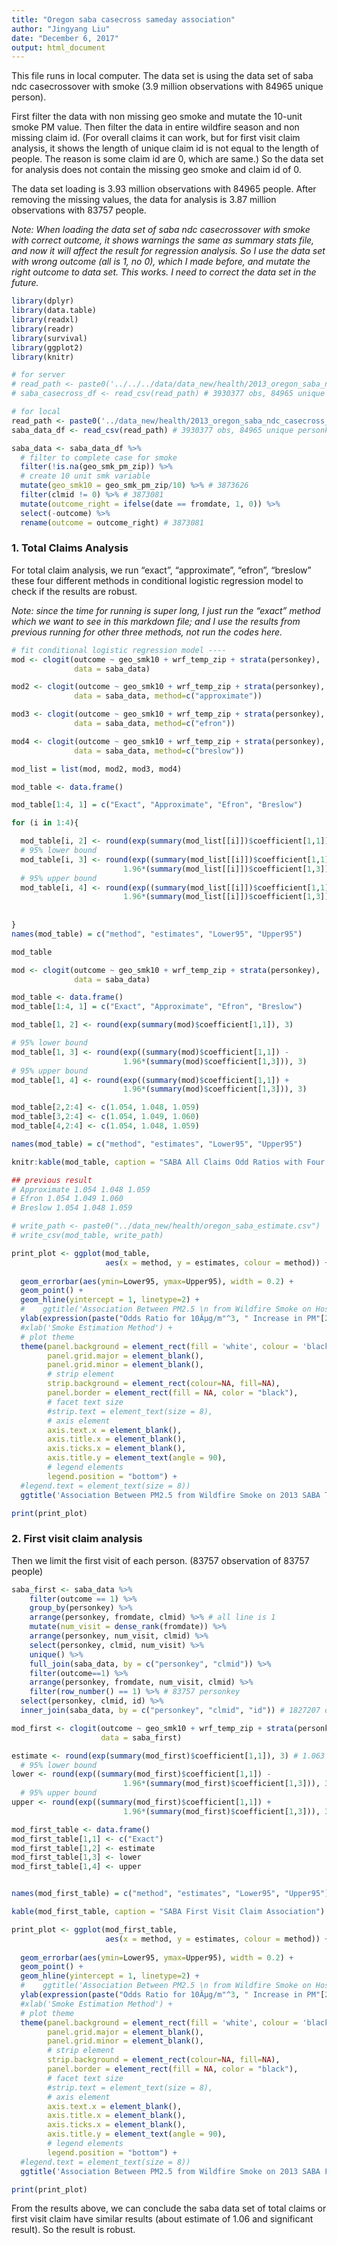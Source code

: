 ```yaml
---
title: "Oregon saba casecross sameday association"
author: "Jingyang Liu"
date: "December 6, 2017"
output: html_document
---
```


This file runs in local computer. 
The data set is using the data set of saba ndc casecrossover with smoke (3.9 million observations with 84965 unique person).

First filter the data with non missing geo smoke and mutate the 10-unit smoke PM value. Then filter the data in entire wildfire season and non missing claim id. (For overall claims it can work, but for first visit claim analysis, it shows the length of unique claim id is not equal to the length of people. The reason is some claim id are 0, which are same.) So the data set for analysis does not contain the missing geo smoke and claim id of 0.

The data set loading is 3.93 million observations with 84965 people. After removing the missing values, the data for analysis is 3.87 million observations with 83757 people. 

*Note: When loading the data set of saba ndc casecrossover with smoke with correct outcome, it shows warnings the same as summary stats file, and now it will affect the result for regression analysis. So I use the data set with wrong outcome (all is 1, no 0), which I made before, and mutate the right outcome to data set. This works. I need to correct the data set in the future.*

```r
library(dplyr) 
library(data.table)
library(readxl)
library(readr)
library(survival)
library(ggplot2)
library(knitr)
```


```r
# for server
# read_path <- paste0('../../../data/data_new/health/2013_oregon_saba_ndc_casecross_smk_outcome.csv')
# saba_casecross_df <- read_csv(read_path) # 3930377 obs, 84965 unique personkey

# for local
read_path <- paste0('../data_new/health/2013_oregon_saba_ndc_casecross_smk.csv')
saba_data_df <- read_csv(read_path) # 3930377 obs, 84965 unique personkey

saba_data <- saba_data_df %>% 
  # filter to complete case for smoke
  filter(!is.na(geo_smk_pm_zip)) %>% 
  # create 10 unit smk variable 
  mutate(geo_smk10 = geo_smk_pm_zip/10) %>% # 3873626
  filter(clmid != 0) %>% # 3873081
  mutate(outcome_right = ifelse(date == fromdate, 1, 0)) %>%
  select(-outcome) %>%
  rename(outcome = outcome_right) # 3873081
```

### 1. Total Claims Analysis
For total claim analysis, we run "exact", "approximate", "efron", "breslow" these four different methods in conditional logistic regression model to check if the results are robust.

*Note: since the time for running is super long, I just run the "exact" method which we want to see in this markdown file; and I use the results from previous running for other three methods, not run the codes here.*

```r
# fit conditional logistic regression model ----
mod <- clogit(outcome ~ geo_smk10 + wrf_temp_zip + strata(personkey),
              data = saba_data)

mod2 <- clogit(outcome ~ geo_smk10 + wrf_temp_zip + strata(personkey),
              data = saba_data, method=c("approximate"))

mod3 <- clogit(outcome ~ geo_smk10 + wrf_temp_zip + strata(personkey),
              data = saba_data, method=c("efron"))

mod4 <- clogit(outcome ~ geo_smk10 + wrf_temp_zip + strata(personkey),
              data = saba_data, method=c("breslow"))

mod_list = list(mod, mod2, mod3, mod4)

mod_table <- data.frame()

mod_table[1:4, 1] = c("Exact", "Approximate", "Efron", "Breslow")

for (i in 1:4){

  mod_table[i, 2] <- round(exp(summary(mod_list[[i]])$coefficient[1,1]), 3) 
  # 95% lower bound
  mod_table[i, 3] <- round(exp((summary(mod_list[[i]])$coefficient[1,1]) -
                         1.96*(summary(mod_list[[i]])$coefficient[1,3])), 3)
  # 95% upper bound
  mod_table[i, 4] <- round(exp((summary(mod_list[[i]])$coefficient[1,1]) +
                         1.96*(summary(mod_list[[i]])$coefficient[1,3])), 3)
  
  
}
names(mod_table) = c("method", "estimates", "Lower95", "Upper95")

mod_table
```

```r
mod <- clogit(outcome ~ geo_smk10 + wrf_temp_zip + strata(personkey),  
              data = saba_data)

mod_table <- data.frame()
mod_table[1:4, 1] = c("Exact", "Approximate", "Efron", "Breslow")

mod_table[1, 2] <- round(exp(summary(mod)$coefficient[1,1]), 3) 

# 95% lower bound
mod_table[1, 3] <- round(exp((summary(mod)$coefficient[1,1]) -
                         1.96*(summary(mod)$coefficient[1,3])), 3)
# 95% upper bound
mod_table[1, 4] <- round(exp((summary(mod)$coefficient[1,1]) +
                         1.96*(summary(mod)$coefficient[1,3])), 3)

mod_table[2,2:4] <- c(1.054, 1.048, 1.059)
mod_table[3,2:4] <- c(1.054, 1.049, 1.060)
mod_table[4,2:4] <- c(1.054, 1.048, 1.059)

names(mod_table) = c("method", "estimates", "Lower95", "Upper95")

knitr:kable(mod_table, caption = "SABA All Claims Odd Ratios with Four Methods")

## previous result
# Approximate 1.054 1.048 1.059
# Efron 1.054 1.049 1.060
# Breslow 1.054 1.048 1.059

# write_path <- paste0("../data_new/health/oregon_saba_estimate.csv")
# write_csv(mod_table, write_path)

```


```r
print_plot <- ggplot(mod_table, 
                     aes(x = method, y = estimates, colour = method)) +
  
  geom_errorbar(aes(ymin=Lower95, ymax=Upper95), width = 0.2) +
  geom_point() + 
  geom_hline(yintercept = 1, linetype=2) +
  #    ggtitle('Association Between PM2.5 \n from Wildfire Smoke on Hospitalizations') +
  ylab(expression(paste("Odds Ratio for 10Âµg/m"^3, " Increase in PM"[2.5]))) +
  #xlab('Smoke Estimation Method') +
  # plot theme
  theme(panel.background = element_rect(fill = 'white', colour = 'black'),
        panel.grid.major = element_blank(),
        panel.grid.minor = element_blank(),
        # strip element
        strip.background = element_rect(colour=NA, fill=NA),
        panel.border = element_rect(fill = NA, color = "black"),
        # facet text size
        #strip.text = element_text(size = 8),
        # axis element
        axis.text.x = element_blank(),
        axis.title.x = element_blank(),
        axis.ticks.x = element_blank(),
        axis.title.y = element_text(angle = 90),
        # legend elements
        legend.position = "bottom") +
  #legend.text = element_text(size = 8))
  ggtitle('Association Between PM2.5 from Wildfire Smoke on 2013 SABA Total Claims')

print(print_plot)

```

### 2. First visit claim analysis
Then we limit the first visit of each person. (83757 observation of 83757 people)

```r
saba_first <- saba_data %>%
    filter(outcome == 1) %>% 
    group_by(personkey) %>% 
    arrange(personkey, fromdate, clmid) %>% # all line is 1
    mutate(num_visit = dense_rank(fromdate)) %>%
    arrange(personkey, num_visit, clmid) %>% 
    select(personkey, clmid, num_visit) %>% 
    unique() %>% 
    full_join(saba_data, by = c("personkey", "clmid")) %>% 
    filter(outcome==1) %>%
    arrange(personkey, fromdate, num_visit, clmid) %>% 
    filter(row_number() == 1) %>% # 83757 personkey
  select(personkey, clmid, id) %>%
  inner_join(saba_data, by = c("personkey", "clmid", "id")) # 1827207 obs

```


```r
mod_first <- clogit(outcome ~ geo_smk10 + wrf_temp_zip + strata(personkey), 
                    data = saba_first)

estimate <- round(exp(summary(mod_first)$coefficient[1,1]), 3) # 1.063
  # 95% lower bound
lower <- round(exp((summary(mod_first)$coefficient[1,1]) -
                         1.96*(summary(mod_first)$coefficient[1,3])), 3) # 1.055
  # 95% upper bound
upper <- round(exp((summary(mod_first)$coefficient[1,1]) +
                         1.96*(summary(mod_first)$coefficient[1,3])), 3) # 1.071

mod_first_table <- data.frame()
mod_first_table[1,1] <- c("Exact")
mod_first_table[1,2] <- estimate
mod_first_table[1,3] <- lower
mod_first_table[1,4] <- upper


names(mod_first_table) = c("method", "estimates", "Lower95", "Upper95")

kable(mod_first_table, caption = "SABA First Visit Claim Association")

```

```r
print_plot <- ggplot(mod_first_table, 
                     aes(x = method, y = estimates, colour = method)) +
  
  geom_errorbar(aes(ymin=Lower95, ymax=Upper95), width = 0.2) +
  geom_point() + 
  geom_hline(yintercept = 1, linetype=2) +
  #    ggtitle('Association Between PM2.5 \n from Wildfire Smoke on Hospitalizations') +
  ylab(expression(paste("Odds Ratio for 10Âµg/m"^3, " Increase in PM"[2.5]))) +
  #xlab('Smoke Estimation Method') +
  # plot theme
  theme(panel.background = element_rect(fill = 'white', colour = 'black'),
        panel.grid.major = element_blank(),
        panel.grid.minor = element_blank(),
        # strip element
        strip.background = element_rect(colour=NA, fill=NA),
        panel.border = element_rect(fill = NA, color = "black"),
        # facet text size
        #strip.text = element_text(size = 8),
        # axis element
        axis.text.x = element_blank(),
        axis.title.x = element_blank(),
        axis.ticks.x = element_blank(),
        axis.title.y = element_text(angle = 90),
        # legend elements
        legend.position = "bottom") +
  #legend.text = element_text(size = 8))
  ggtitle('Association Between PM2.5 from Wildfire Smoke on 2013 SABA First Visit Claims')

print(print_plot)
```


From the results above, we can conclude the saba data set of total claims or first visit claim have similar results (about estimate of 1.06 and significant result). So the result is robust.